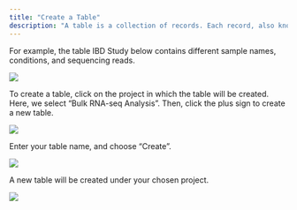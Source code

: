 ```yaml
---
title: "Create a Table"
description: "A table is a collection of records. Each record, also known as a row, contains a unique record name and a set of attributes."
---
```


For example, the table IBD Study below contains different sample names, conditions, and sequencing reads.

![](/images/create-a-table.png)

To create a table, click on the project in which the table will be created. Here, we select “Bulk RNA-seq Analysis”. Then, click the plus sign to create a new table.

![](/images/create-a-table-2.png)

Enter your table name, and choose “Create”.

![](/images/create-a-table-3.png)

A new table will be created under your chosen project.

![](/images/create-a-table-4.png)
